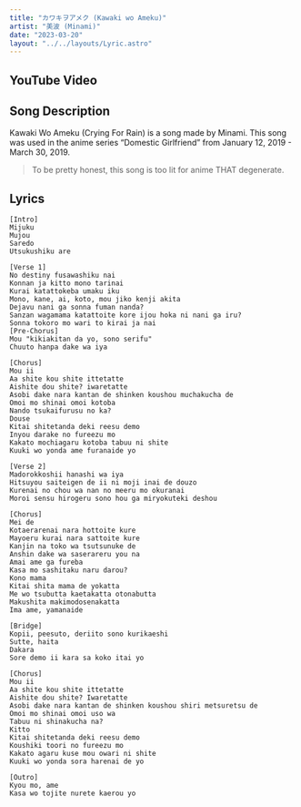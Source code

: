 ```yaml
---
title: "カワキヲアメク (Kawaki wo Ameku)"
artist: "美波 (Minami)"
date: "2023-03-20"
layout: "../../layouts/Lyric.astro"
---
```



## YouTube Video

<YouTube id="0YF8vecQWYs" />

## Song Description

Kawaki Wo Ameku (Crying For Rain) is a song made by Minami. This song was used in the anime series “Domestic Girlfriend” from January 12, 2019 - March 30, 2019.

> To be pretty honest, this song is too lit for anime THAT degenerate.

## Lyrics

```
[Intro]
Mijuku
Mujou
Saredo
Utsukushiku are

[Verse 1]
No destiny fusawashiku nai
Konnan ja kitto mono tarinai
Kurai katattokeba umaku iku
Mono, kane, ai, koto, mou jiko kenji akita
Dejavu nani ga sonna fuman nanda?
Sanzan wagamama katattoite kore ijou hoka ni nani ga iru?
Sonna tokoro mo wari to kirai ja nai
[Pre-Chorus]
Mou "kikiakitan da yo, sono serifu"
Chuuto hanpa dake wa iya

[Chorus]
Mou ii
Aa shite kou shite ittetatte
Aishite dou shite? iwaretatte
Asobi dake nara kantan de shinken koushou muchakucha de
Omoi mo shinai omoi kotoba
Nando tsukaifurusu no ka?
Douse
Kitai shitetanda deki reesu demo
Inyou darake no fureezu mo
Kakato mochiagaru kotoba tabuu ni shite
Kuuki wo yonda ame furanaide yo

[Verse 2]
Madorokkoshii hanashi wa iya
Hitsuyou saiteigen de ii ni moji inai de douzo
Kurenai no chou wa nan no meeru mo okuranai
Moroi sensu hirogeru sono hou ga miryokuteki deshou

[Chorus]
Mei de
Kotaerarenai nara hottoite kure
Mayoeru kurai nara sattoite kure
Kanjin na toko wa tsutsunuke de
Anshin dake wa saserareru you na
Amai ame ga fureba
Kasa mo sashitaku naru darou?
Kono mama
Kitai shita mama de yokatta
Me wo tsubutta kaetakatta otonabutta
Makushita makimodosenakatta
Ima ame, yamanaide

[Bridge]
Kopii, peesuto, deriito sono kurikaeshi
Sutte, haita
Dakara
Sore demo ii kara sa koko itai yo

[Chorus]
Mou ii
Aa shite kou shite ittetatte
Aishite dou shite? Iwaretatte
Asobi dake nara kantan de shinken koushou shiri metsuretsu de
Omoi mo shinai omoi uso wa
Tabuu ni shinakucha na?
Kitto
Kitai shitetanda deki reesu demo
Koushiki toori no fureezu mo
Kakato agaru kuse mou owari ni shite
Kuuki wo yonda sora harenai de yo

[Outro]
Kyou mo, ame
Kasa wo tojite nurete kaerou yo
```
